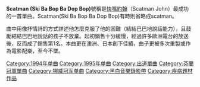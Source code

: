 {{Unreferenced|time=2022-05-22}}
{{NotChineseTitle|time=2015-12-14T09:08:54+00:00}}

{{Infobox song
| name       = Scatman (Ski-Ba-Bop-Ba-Dop-Bop)
| cover      = Scatmansingle.jpeg
| alt        = 
| caption    = 官方唱片封面
| type       = single
| artist     = [[Scatman_John|Scatman John]]
| album      = {{le|Scatman's World}}
| released   = 1994年11月30日
| recorded   =
| studio     =
| venue      =
| genre      =
* [[欧陆舞曲|欧陆舞曲]]
* [[拟声吟唱|拟声吟唱]]
| length     =
* 5:03
* 3:30 (电台编辑)
| label      = [[RCA_Records|RCA Records]]
| writer     =
* John Larkin
* Antonio Nunzio Catania
| producer   =
* Antonio Nunzio Catania
* Tony Catania
* Catania Music Studios
| prev_title =
| prev_year  =
| next_title = {{le|Scatman's World}}
| next_year  = 1995
| misc       = {{External music video|{{YouTube|Hy8kmNEo1i8|"Scatman (Ski-Ba-Bop-Ba-Dop-Bop)"}}}}
}}

'''Scatman (Ski Ba Bop Ba Dop Bop)'''號稱是[[快嘴約翰|快嘴約翰]]（Scatman John）最成功的一首單曲。Scatman(Ski Ba Bop Ba Dop Bop)有時則省略成scatman。

曲中用像抒情詩的方式詳述他怎麼克服了他的困難（結結巴巴地說話能力），且鼓勵結結巴巴地說話的孩子不放棄。起初銷售十分緩慢，經過許多歐洲電台的放送後，反而成了銷售第1名。本曲更在澳洲、日本創下佳績，曲子更被多次重製或作為電影配樂，至今不墜。

{{music-stub}}
[[Category:1994年单曲|Category:1994年单曲]]
[[Category:1995年单曲|Category:1995年单曲]]
[[Category:出道單曲|Category:出道單曲]]
[[Category:芬蘭冠軍單曲|Category:芬蘭冠軍單曲]]
[[Category:挪威冠军单曲|Category:挪威冠军单曲]]
[[Category:黑白音樂錄影帶|Category:黑白音樂錄影帶]]
[[Category:疾病題材作品|Category:疾病題材作品]]